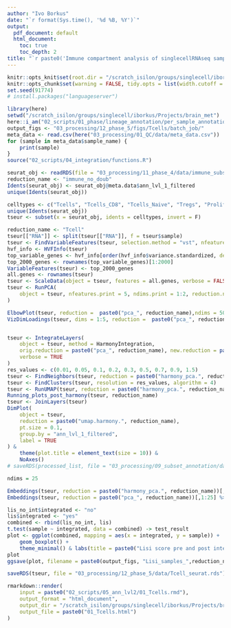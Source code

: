 ```yaml
---
author: "Ivo Borkus"
date: "`r format(Sys.time(), '%d %B, %Y')`"
output:  
  pdf_document: default
  html_document:
    toc: true
    toc_depth: 2
title: "`r paste0('Immune compartment analysis of singlecellRNAseq samples')`"
---
```


```r
knitr::opts_knit$set(root.dir = "/scratch_isilon/groups/singlecell/iborkus/Projects/brain_met") # nolint
knitr::opts_chunk$set(warning = FALSE, tidy.opts = list(width.cutoff = 60), tidy = FALSE) # nolint
set.seed(91774)
# install.packages("languageserver")
```

```R
library(here)
setwd("/scratch_isilon/groups/singlecell/iborkus/Projects/brain_met")
here::i_am("02_scripts/01_phase/lineage_annotation/per_sample_annotation.rmd")
output_figs <- "03_processing/12_phase_5/figs/Tcells/batch_job/"
meta_data <- read.csv(here("03_processing/01_QC/data/meta_data.csv"))
for (sample in meta_data$sample_name) {
    print(sample)
}
source("02_scripts/04_integration/functions.R")
```


```R
seurat_obj <- readRDS(file = "03_processing/11_phase_4/data/immune_subset_without_doubs_annotated.rds")
reduction_name <- "immune_no_doub"
Idents(seurat_obj) <- seurat_obj@meta.data$ann_lvl_1_filtered
unique(Idents(seurat_obj))

```

```R
celltypes <- c("Tcells", "Tcells_CD8", "Tcells_Naive", "Tregs", "Proliferative_T-1","Proliferative_T-2")
unique(Idents(seurat_obj))
tseur <- subset(x = seurat_obj, idents = celltypes, invert = F)
```

```R
reduction_name <- "Tcell"
tseur[["RNA"]] <- split(tseur[["RNA"]], f = tseur$sample)
tseur <- FindVariableFeatures(tseur, selection.method = "vst", nfeatures = 2000, verbose = TRUE)
hvf_info <- HVFInfo(tseur)
top_variable_genes <- hvf_info[order(hvf_info$variance.standardized, decreasing = TRUE), ]
top_2000_genes <- rownames(top_variable_genes)[1:2000]
VariableFeatures(tseur) <- top_2000_genes
all.genes <- rownames(tseur)
tseur <- ScaleData(object = tseur, features = all.genes, verbose = FALSE)
tseur <- RunPCA(
    object = tseur, nfeatures.print = 5, ndims.print = 1:2, reduction.name = paste0("pca_", reduction_name)
)

ElbowPlot(tseur, reduction =  paste0("pca_", reduction_name),ndims = 50)
VizDimLoadings(tseur, dims = 1:5, reduction =  paste0("pca_", reduction_name), nfeatures = 15)


tseur <- IntegrateLayers(
    object = tseur, method = HarmonyIntegration,
    orig.reduction = paste0("pca_", reduction_name), new.reduction = paste0("harmony_pca.", reduction_name),
    verbose = TRUE
)
res_values <- c(0.01, 0.05, 0.1, 0.2, 0.3, 0.5, 0.7, 0.9, 1.5)
tseur <- FindNeighbors(tseur, reduction = paste0("harmony_pca.", reduction_name), dims = 1:25)
tseur <- FindClusters(tseur, resolution = res_values, algorithm = 4)
tseur <- RunUMAP(tseur, reduction = paste0("harmony_pca.", reduction_name), dims = 1:25, reduction.name = paste0("umap.harmony.", reduction_name))
Running_plots_post_harmony(tseur, reduction_name)
tseur <- JoinLayers(tseur)
DimPlot(
    object = tseur,
    reduction = paste0("umap.harmony.", reduction_name),
    pt.size = 0.1,
    group.by = "ann_lvl_1_filtered",
    label = TRUE
) &
    theme(plot.title = element_text(size = 10)) &
    NoAxes()
# saveRDS(processed_list, file = "03_processing/09_subset_annotation/data/processed_list.rds")
```

```R
ndims = 25

Embeddings(tseur, reduction = paste0("harmony_pca.", reduction_name))[,1:25] %>%  compute_lisi( ,meta_data = tseur@meta.data,label_colnames =  c("sample"))-> lis
Embeddings(tseur, reduction = paste0("pca_", reduction_name))[,1:25] %>%  compute_lisi( ,meta_data = tseur@meta.data,label_colnames =  c("sample"))-> lis_no_int

lis_no_int$integrated <- "no"
lis$integrated <- "yes"
combined <- rbind(lis_no_int, lis)
t.test(sample ~ integrated, data = combined) -> test_result
plot <- ggplot(combined, mapping = aes(x = integrated, y = sample)) +
    geom_boxplot() +
    theme_minimal() & labs(title = paste0("Lisi score pre and post integration with a significand t-test statistic: ", round(test_result$statistic,2)))
plot
ggsave(plot, filename = paste0(output_figs, "Lisi_samples_",reduction_name,".png"))
```

```R
saveRDS(tseur, file = "03_processing/12_phase_5/data/Tcell_seurat.rds")
```


```R
rmarkdown::render(
    input = paste0("02_scripts/05_ann_lvl2/01_Tcells.rmd"),
    output_format = "html_document",
    output_dir = "/scratch_isilon/groups/singlecell/iborkus/Projects/brain_met/02_scripts/knits",
    output_file = paste0("01_Tcells.html")
)
```